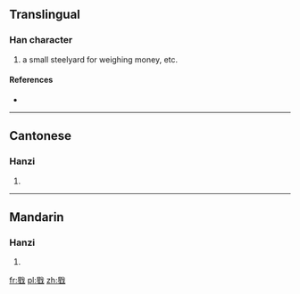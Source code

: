 ==Translingual==

===Han character===
{{Han char|rn=62|rad=戈|as=09|sn=13|four=6315<sub>0</sub>|canj=日一戈 (AMI)}}

# a small steelyard for weighing money, etc.

====References====
* {{Han ref|kx=0413.241|dkj=11630|dj=0756.210|hdz=21408.190|uh=6225|ud=25125|bh=DD75|bd=56693}}

----

==Cantonese==

===Hanzi===
{{yue-hanzi|jyut=|y=dang2, dang6}}

# {{defn|lang=yue|sort=戈09}}

----

==Mandarin==

===Hanzi===
{{cmn-hanzi|pin=[[děng]] ([[deng3]])|wg=teng<sup>3</sup>}}

# {{defn|lang=cmn|sort=戈09}}

[[fr:戥]]
[[pl:戥]]
[[zh:戥]]